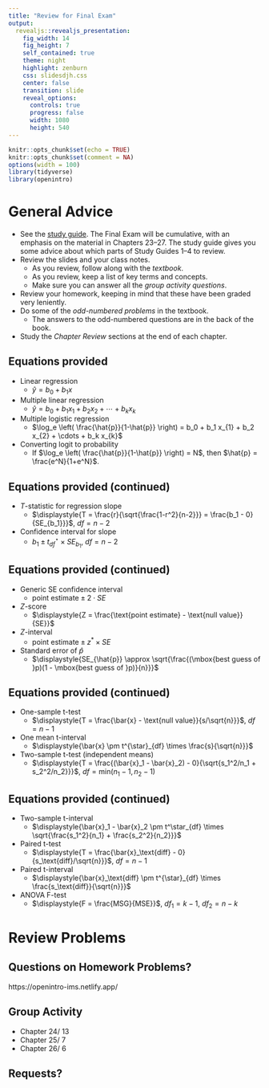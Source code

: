 ```yaml
---
title: "Review for Final Exam"
output: 
  revealjs::revealjs_presentation:
    fig_width: 14 
    fig_height: 7
    self_contained: true
    theme: night
    highlight: zenburn
    css: slidesdjh.css
    center: false
    transition: slide
    reveal_options:
      controls: true
      progress: false
      width: 1080
      height: 540
---
```


```r
knitr::opts_chunk$set(echo = TRUE)
knitr::opts_chunk$set(comment = NA)
options(width = 100)
library(tidyverse)
library(openintro)
```

# General Advice 

- See the [study guide](https://westmont.instructure.com/courses/8503/files/635081). The Final Exam will be cumulative, with an emphasis on the material in Chapters 23–27. The study guide gives you some advice about which parts of Study Guides 1--4 to review.
- Review the slides and your class notes. 
    - As you review, follow along with the *textbook*.
    - As you review, keep a list of key terms and concepts.
    - Make sure you can answer all the *group activity questions*.
- Review your homework, keeping in mind that these have been graded very leniently.
- Do some of the *odd-numbered problems* in the textbook.
    - The answers to the odd-numbered questions are in the back of the book.
- Study the *Chapter Review* sections at the end of each chapter.

## Equations provided

- Linear regression
    - $\hat{y} = b_0 + b_1 x$
- Multiple linear regression
    - $\hat{y} = b_0 + b_1 x_{1} + b_2 x_{2} + \cdots + b_k x_{k}$
- Multiple logistic regression
    - $\log_e \left( \frac{\hat{p}}{1-\hat{p}} \right) = b_0 + b_1 x_{1} + b_2 x_{2} + \cdots + b_k x_{k}$
- Converting logit to probability
    - If $\log_e \left( \frac{\hat{p}}{1-\hat{p}} \right) = N$, then $\hat{p} = \frac{e^N}{1+e^N}$.
    
## Equations provided (continued)

- $T$-statistic for regression slope
    - $\displaystyle{T = \frac{r}{\sqrt{\frac{1-r^2}{n-2}}} = \frac{b_1 - 0}{SE_{b_1}}}$, $df = n-2$ 
- Confidence interval for slope
    - $b_1 \pm t^\star_{df} \times SE_{b_1}$, $df = n-2$ 

## Equations provided (continued)

- Generic SE confidence interval
    - $\mbox{point estimate} \pm 2 \cdot SE$
- $Z$-score    
    - $\displaystyle{Z = \frac{\text{point estimate} - \text{null value}}{SE}}$ 
- $Z$-interval
    - $\text{point estimate} \pm z^* \times SE$ 
- Standard error of $\hat{p}$
    - $\displaystyle{SE_{\hat{p}} \approx \sqrt{\frac{(\mbox{best guess of }p)(1 - \mbox{best guess of }p)}{n}}}$ 
    
## Equations provided (continued)

- One-sample t-test
    - $\displaystyle{T = \frac{\bar{x} - \text{null value}}{s/\sqrt{n}}}$, $df = n-1$ 
- One mean t-interval
    - $\displaystyle{\bar{x}  \pm  t^{\star}_{df} \times \frac{s}{\sqrt{n}}}$ 
- Two-sample t-test (independent means)
    - $\displaystyle{T = \frac{(\bar{x}_1 - \bar{x}_2) - 0}{\sqrt{s_1^2/n_1 + s_2^2/n_2}}}$, $df = \text{min}(n_1-1, n_2-1)$ 
    
## Equations provided (continued)

- Two-sample t-interval
    - $\displaystyle{\bar{x}_1 - \bar{x}_2 \pm t^\star_{df} \times \sqrt{\frac{s_1^2}{n_1} + \frac{s_2^2}{n_2}}}$ 
- Paired t-test
    - $\displaystyle{T = \frac{\bar{x}_\text{diff} - 0}{s_\text{diff}/\sqrt{n}}}$, $df = n-1$ 
- Paired t-interval
    - $\displaystyle{\bar{x}_\text{diff}  \pm  t^{\star}_{df} \times \frac{s_\text{diff}}{\sqrt{n}}}$ 
- ANOVA F-test
    - $\displaystyle{F = \frac{MSG}{MSE}}$, $df_1 = k-1$, $df_2 = n-k$

# Review Problems

## Questions on Homework Problems?

https://openintro-ims.netlify.app/

## Group Activity

- Chapter 24/ 13
- Chapter 25/ 7
- Chapter 26/ 6

## Requests?